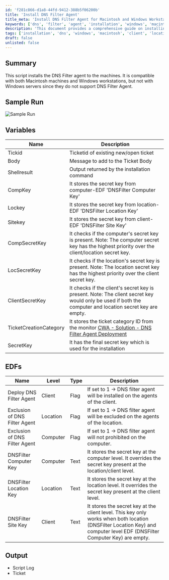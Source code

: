 ```yaml
---
id: 'f281c866-d1a8-44fd-9412-388b5f06200b'
title: 'Install DNS Filter Agent'
title_meta: 'Install DNS Filter Agent for Macintosh and Windows Workstations'
keywords: ['dns', 'filter', 'agent', 'installation', 'windows', 'macintosh']
description: 'This document provides a comprehensive guide on installing the DNS Filter agent on both Macintosh and Windows workstations, detailing the necessary variables, EDFs, and expected output during the installation process.'
tags: ['installation', 'dns', 'windows', 'macintosh', 'client', 'location', 'computer']
draft: false
unlisted: false
---
```

## Summary

This script installs the DNS Filter agent to the machines. It is compatible with both Macintosh machines and Windows workstations, but not with Windows servers since they do not support DNS Filter Agent.

## Sample Run

![Sample Run](../../../static/img/DNS-Filter-Agent---Install/image_1.png)

## Variables

| Name                  | Description                                                                                              |
|-----------------------|----------------------------------------------------------------------------------------------------------|
| Tickid                | Ticketid of existing new/open ticket                                                                     |
| Body                  | Message to add to the Ticket Body                                                                        |
| Shellresult           | Output returned by the installation command                                                               |
| CompKey               | It stores the secret key from computer-EDF 'DNSFilter Computer Key'                                     |
| Lockey                | It stores the secret key from location-EDF 'DNSFilter Location Key'                                     |
| Sitekey               | It stores the secret key from client-EDF 'DNSFilter Site Key'                                          |
| CompSecretKey         | It checks if the computer's secret key is present.  Note: The computer secret key has the highest priority over the client/location secret key. |
| LocSecretKey          | It checks if the location's secret key is present.  Note: The location secret key has the highest priority over the client secret key. |
| ClientSecretKey       | It checks if the client's secret key is present.  Note: The client secret key would only be used if both the computer and location secret key are empty. |
| TicketCreationCategory | It stores the ticket category ID from the monitor [CWA - Solution - DNS Filter Agent Deployment](https://proval.itglue.com/DOC-5078775-15669152) |
| SecretKey             | It has the final secret key which is used for the installation                                           |

## EDFs

| Name                          | Level   | Type    | Description                                                                                           |
|-------------------------------|---------|---------|-------------------------------------------------------------------------------------------------------|
| Deploy DNS Filter Agent       | Client  | Flag    | If set to 1 -> DNS filter agent will be installed on the agents of the client.                       |
| Exclusion of DNS Filter Agent  | Location| Flag    | If set to 1 -> DNS filter agent will be excluded on the agents of the location.                      |
| Exclusion of DNS Filter Agent  | Computer| Flag    | If set to 1 -> DNS filter agent will not prohibited on the computer.                                 |
| DNSFilter Computer Key        | Computer| Text    | It stores the secret key at the computer level. It overrides the secret key present at the location/client level. |
| DNSFilter Location Key        | Location| Text    | It stores the secret key at the location level. It overrides the secret key present at the client level. |
| DNSFilter Site Key            | Client  | Text    | It stores the secret key at the client level. This key only works when both location (DNSFilter Location Key) and computer level EDF (DNSFilter Computer Key) are empty. |

## Output

- Script Log
- Ticket











